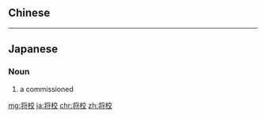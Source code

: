{{also|將校}}
==Chinese==
{{zh-see|將校}}

----

==Japanese==
{{ja-kanjitab|しょう|こう|yomi=o}}

===Noun===
{{ja-noun|しょうこう|kyu=將校}}

# a commissioned {{l|en|officer|id=a contraction of the term "commissioned officer"}}

[[mg:将校]]
[[ja:将校]]
[[chr:将校]]
[[zh:将校]]